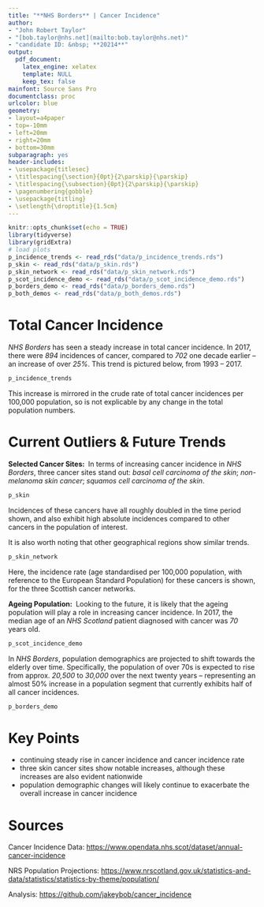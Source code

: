 ```yaml
---
title: "**NHS Borders** | Cancer Incidence"
author: 
- "John Robert Taylor"
- "[bob.taylor@nhs.net](mailto:bob.taylor@nhs.net)"
- "candidate ID: &nbsp; **20214**"
output:
  pdf_document:
    latex_engine: xelatex
    template: NULL
    keep_tex: false
mainfont: Source Sans Pro
documentclass: proc
urlcolor: blue
geometry:
- layout=a4paper
- top=-10mm
- left=20mm
- right=20mm
- bottom=30mm
subparagraph: yes
header-includes:
- \usepackage{titlesec}
- \titlespacing{\section}{0pt}{2\parskip}{\parskip}
- \titlespacing{\subsection}{0pt}{2\parskip}{\parskip}
- \pagenumbering{gobble}
- \usepackage{titling}
- \setlength{\droptitle}{1.5cm}
---
```


```r
knitr::opts_chunk$set(echo = TRUE)
library(tidyverse)
library(gridExtra)
# load plots
p_incidence_trends <- read_rds("data/p_incidence_trends.rds")
p_skin <- read_rds("data/p_skin.rds")
p_skin_network <- read_rds("data/p_skin_network.rds")
p_scot_incidence_demo <- read_rds("data/p_scot_incidence_demo.rds")
p_borders_demo <- read_rds("data/p_borders_demo.rds")
p_both_demos <- read_rds("data/p_both_demos.rds")
```

# Total Cancer Incidence
*NHS Borders* has seen a steady increase in total cancer incidence. In 2017, there were *894* incidences of cancer, compared to *702* one decade earlier -- an increase of over *25%*. This trend is pictured below, from 1993 -- 2017.

```r
p_incidence_trends
```

This increase is mirrored in the crude rate of total cancer incidences per 100,000 population, so is not explicable by any change in the total population numbers.


# Current Outliers & Future Trends

**Selected Cancer Sites:&nbsp;**
In terms of increasing cancer incidence in *NHS Borders*, three cancer sites stand out: *basal cell carcinoma of the skin*; *non-melanoma skin cancer*; *squamos cell carcinoma of the skin*.

```r
p_skin
```

Incidences of these cancers have all roughly doubled in the time period shown, and also exhibit high absolute incidences compared to other cancers in the population of interest. 

It is also worth noting that other geographical regions show similar trends. 

```r
p_skin_network
```

Here, the incidence rate (age standardised per 100,000 population, with reference to the European Standard Population) for these cancers is shown, for the three Scottish cancer networks.

**Ageing Population:&nbsp;**
Looking to the future, it is likely that the ageing population will play a role in increasing cancer incidence. In 2017, the median age of an *NHS Scotland* patient diagnosed with cancer was *70* years old. 

```r
p_scot_incidence_demo
```

In *NHS Borders*, population demographics are projected to shift towards the elderly over time. Specifically, the population of over 70s is expected to rise from approx. *20,500* to *30,000* over the next twenty years -- representing an almost 50% increase in a population segment that currently exhibits half of all cancer incidences.

```r
p_borders_demo
```

# Key Points
- continuing steady rise in cancer incidence and cancer incidence rate 
- three skin cancer sites show notable increases, although these increases are also evident nationwide
- population demographic changes will likely continue to exacerbate the overall increase in cancer incidence


# Sources

Cancer Incidence Data: [https://www.opendata.nhs.scot/dataset/annual-cancer-incidence](https://www.opendata.nhs.scot/dataset/annual-cancer-incidence)

NRS Population Projections: 
[https://www.nrscotland.gov.uk/statistics-and-data/statistics/statistics-by-theme/population/](https://www.nrscotland.gov.uk/statistics-and-data/statistics/statistics-by-theme/population/population-projections/sub-national-population-projections/2016-based/detailed-tables)

Analysis: [https://github.com/jakeybob/cancer_incidence](https://github.com/jakeybob/cancer_incidence)